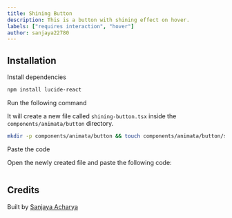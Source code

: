 ```yaml
---
title: Shining Button
description: This is a button with shining effect on hover.
labels: ["requires interaction", "hover"]
author: sanjaya22780
---
```


<ComponentPreview name="button-shining-button--docs" />

## Installation

<Steps>
<Step>Install dependencies</Step>

```bash
npm install lucide-react
```

<Step>Run the following command</Step>

It will create a new file called `shining-button.tsx` inside the `components/animata/button` directory.

```bash
mkdir -p components/animata/button && touch components/animata/button/shining-button.tsx
```

<Step>Paste the code</Step>

Open the newly created file and paste the following code:

```jsx file=<rootDir>/animata/button/shining-button.tsx

```

</Steps>

## Credits

Built by [Sanjaya Acharya](https://github.com/acharya-sanjaya)
